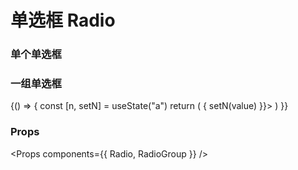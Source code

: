 
<Meta title="Radio" component={Radio} />

# 单选框 Radio


### 单个单选框

<Preview>
  <Story name="Radio">
    <Radio
      label={'Radio'}
    />
  </Story>
</Preview>

### 一组单选框

<Preview>
  <Story name="Group of Radio">
    {() => {
      const [n, setN] = useState("a")
      return (
        <RadioGroup name="radio1" value={n} onChange={(value) => { setN(value) }}>
          <Radio label={'Apple'} value={'a'} customize={{ Root: { extendClassName: "u-mr-4" }}}></Radio>
          <Radio label={'Banana'} value={'b'} customize={{ Root: { extendClassName: "u-mr-4" }}}></Radio>
          <Radio label={'Cherry'} value={'c'} customize={{ Root: { extendClassName: "u-mr-4" }}}></Radio>
        </RadioGroup>
      )
    }}
  </Story>
</Preview>

### Props

<Props components={{ Radio, RadioGroup }} />